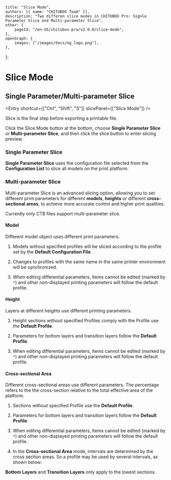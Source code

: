 
	title: "Slice Mode",
	authors: [{ name: "CHITUBOX Team" }],
	description: "Two differen slice modes in CHITUBOX Pro: Signle Parameter Slice and Multi-parameter Slice",
	other: {
		pageId: "/en-US/chitubox-pro/v2.0.0/slice-mode",
	},
	openGraph: {
		images: ["/images/docs/og_logo.png"],
	},
};

# Slice Mode

## Single Parameter/Multi-parameter Slice

<Entry shortcut={["Ctrl", "Shift", "S"]} slicePanel={["Slice Mode"]} />

Slice is the final step before exporting a printable file.

Click the Slice Mode button at the bottom,  choose **Single Parameter Slice** or **Multi-parameter Slice**, and then click the slice button to enter slicing preview.

### Single Parameter Slice

**Single Parameter Slice** uses the configuration file selected from the **Configuration List** to slice all models on the print platform.

### Multi-parameter Slice

Multi-parameter Slice is an advanced slicing option, allowing you to set different print parameters for different **models**, **heights** or different **cross-sectional areas**, to achieve more accurate control and higher print qualities.

<Admonition type="note" title="Note">
	Currently only CTB files support multi-parameter slice.
</Admonition>

#### Model

Different model object uses different print parameters.

1. Models without specified profiles will be sliced according to the profile set by the **Default Configuration File**.

1. Changes to profiles with the same name in the same printer environment will be synchronized.

1. When editing differential parameters, Items cannot be edited (marked by `*`) and other non-displayed printing parameters will follow the default profile.

#### Height

Layers at different heights use different printing parameters.

1. Height sections without specified Profiles comply with the Profile use the **Default Profile**.

1. Parameters for bottom layers and transition layers follow the **Default Profile**.

1. When editing differential parameters, Items cannot be edited (marked by `*`) and other non-displayed printing parameters will follow the default profile.

#### Cross-sectional Area

Different cross-sectional areas use different parameters. The percentage refers to the the cross-section relative to the total effective area of the platform.

1. Sections without specified Profile use the **Default Profile**. 

1. Parameters for bottom layers and transition layers follow the **Default Profile**.

1. When editing differential parameters, Items cannot be edited (marked by `*`) and other non-displayed printing parameters will follow the default profile.

1. In the **Cross-sectional Area** mode, intervals are determined by the cross section areas. So a profile may be used by several intervals, as shown below:

**Bottom Layers** and **Transition Layers** only apply to the lowest sections.
